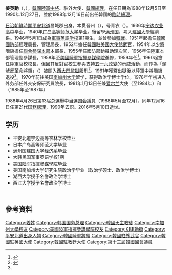 {{Infobox officeholder 
|name             = 姜英勳<br>강영훈
|honorific-suffix = 
|image            = 
|order            = 第21任[[韩国总理列表|韓国国務總理]]
|president        = [[盧泰愚|盧泰愚]]
|term_start       = 1988年12月5日  
|term_end         = 1990年12月26日
|predecessor      = [[李賢宰|李賢宰]]<ref>{{Cite web |url=http://rulers.org/ruljk.html#korea |title=Countries JK<!-- Bot generated title --> |accessdate=2009-04-07 |archive-date=2015-07-02 |archive-url=https://web.archive.org/web/20150702072346/http://rulers.org/ruljk.html#korea |dead-url=no }}</ref>
|successor        = [[盧在鳳|盧在鳳]]
|office1          = {{Link-ko|大韓民國駐英國大使館|주영국 대한민국 대사관|韓國駐英國兼駐愛爾蘭大使}}
|term_start1      = 1981年
|term_end1        = 1984年
|predecessor1     =
|successor1       = 
|president1       = [[全斗煥|全斗煥]]
|office2          = {{Link-ko|大韓民國駐教廷大使館|주교황청 대한민국 대사관|韓國駐梵諦岡大使}}
|term_start2      = 1984年
|term_end2        = 1987年
|predecessor2     =
|successor2       = 
|president2       = [[全斗煥|全斗煥]]
|birth_date       = 1922年5月30日
|birth_place       = {{flagicon|Empire of Japan}} [[日治朝鮮|日治朝鮮]][[平安北道|平安北道]][[昌城郡|昌城郡]]（今屬[[北韓|北韓]]）
|death_date       = 2016年5月10日
|death_place       = {{KOR}}[[首爾|首爾]]
|alma_mater       = [[建國大學_(滿洲國)|建國大學]]<br>[[南加州大學|南加州大學]]
|party            = [[大統合民主新黨|大統合民主新黨]]
}}
{{Infobox Korean name
|hangul=강영훈
|hanja=姜英勳
|rr=Kang Young-Hoon
|img=
}}
'''姜英勳'''（{{lang-ko|강영훈}}，{{bd|1922年|5月30日|2016年|5月10日}}），[[韓國陸軍|韓國陸軍]][[中將|中將]]、駐外大使、[[韓國總理|韓國總理]]，在任日期為1988年12月5日至1990年12月27日，並於1988年12月16日前出任韓國的[[韓國總理|臨時總理]]。

[[日治朝鮮時期|日治朝鮮時期]][[平安北道|平安北道]]昌城郡出身。本贯晉州（{{lang-ko|진주}}），号青农（{{lang-ko|청농}}）。1936年[[宁边农业高中|宁边农业高中]]毕业，1940年[[广岛高等师范大学|广岛高等师范大学]]毕业。後留學[[满州国|满州国]]，考入[[建国大学_(满州国)|建國大學]]經濟系。1946年5月1日成為[[韓國陸軍官校|軍事英語学校]]第1期生，並曾參加[[韓戰|韓戰]]。1951年起擔任[[韓國國防部|韓國國防部]]經理局長、管理局長，1952年擔任[[韓國駐美國大使館|韓國駐美國大使館]][[駐外武官|武官]]，1954年以[[少將|少將]]階級擔任[[大韓民國聯合參謀本部|聯合參謀本部]]本部長，1955年任國防部動員助理次官，1956年任陸軍本部管理副參謀長，1958年至[[美國陸軍指揮參謀學院|美國陸軍指揮參謀學院]]進修，1959年任{{Link-ko|大韓民國第6軍|제6군단 (대한민국)|第6軍軍長}}<ref name="book54">{{cite book|author ={{lang|ja|世界政経調査会 編}} |script-title=ja:韓国・北朝鮮人名辞典 1979年版 上巻|year=1980 |publisher={{lang|ja|{{Link-ja|世界政經調查會|世界政経調査会|世界政経調査会}}}} | pages =54}}</ref>。1960起擔任陸軍官校校長，但因其反對官校生參與支持[[五一六政變|五一六政變]]的示威活動，而作為「頭號反革命將領」（{{lang|ko|{{lang|ko|반혁명 장성 1호}}}}）被關入[[西大門監獄|西大門監獄]]服刑<ref name="韓聯社">{{Cite news |script-title=ko:분단 후 첫 남북총리회담 이끈 '외유내강' 강영훈…향년 95세 |url=http://www.yonhapnews.co.kr/bulletin/2016/05/04/0200000000AKR20160504205500001.HTML |author={{lang|ko|배영경}} |publisher={{lang|ko|[[韓聯社|연합뉴스]]}} |date=2016-05-10 |archiveurl=https://archive.today/20160511144210/http://www.yonhapnews.co.kr/bulletin/2016/05/04/0200000000AKR20160504205500001.HTML |archivedate=2016-05-11 |accessdate=2018-01-12 |deadurl=yes }}</ref>。1961年獲釋出獄後以陸軍中將階級退役<ref name="book54"/>。1970年前往美国[[南加州大学|南加州大学]]留学，获得政治学博士学位。1978年年初进入外务部任外交安保研究員院長，1981年1月13日任{{Link-en|大韓民國駐英國大使館|Embassy of South Korea, London|駐英国大使}}兼[[爱尔兰|爱尔兰]]大使（至1984年）和{{Link-ko|大韓民國駐教廷大使館|주교황청 대한민국 대사관|駐梵蒂冈大使}}（1985年至1987年）

1988年4月26日第13届总選舉中当選国会議員（1988年5月至12月），同年12月16日任第21代[[韩国总理列表|国務總理]]，1990年去职。2016年5月10日逝世。

==学历==
*平安北道宁边高等农林学校毕业
*日本广岛高等师范大学毕业
*满州国建国大学经济系毕业
*大韩民国军事英语学校1期
*[[美国陆军指揮参谋學院|美国陆军指揮参谋學院]]毕业
*美国南加州大学研究生院政治学毕业（政治学硕士、政治学博士）
*湖西大学授予名誉政治学博士
*西江大学授予名誉政治学博士


{{start box}}
{{s-off}}
  {{Succession box
    | title  = {{Flagicon|KOR}} [[韩国总理列表|韓国国務總理]]
    | titlenote  = 1988年2月25日～3月1日（代理）
    | years  = 第21代：1988年12月16日- 1990年12月26日
    | before = [[李賢宰|李賢宰]]
    | after  = [[盧在鳳|盧在鳳]]
  }}
{{end box}}

== 參考資料 ==
{{reflist|1}}
{{韩国国务总理}}
{{DEFAULTSORT:Kang}}
[[Category:姜姓|Category:姜姓]]
[[Category:韩国国务总理|Category:韩国国务总理]]
[[Category:韓國天主教徒|Category:韓國天主教徒]]
[[Category:南加州大學校友|Category:南加州大學校友]]
[[Category:美國陸軍指揮參謀學院校友|Category:美國陸軍指揮參謀學院校友]]
[[Category:KBE勳銜|Category:KBE勳銜]]
[[Category:平安北道出身人物|Category:平安北道出身人物]]
[[Category:韓國陸軍將領|Category:韓國陸軍將領]]
[[Category:韓國駐外武官|Category:韓國駐外武官]]
[[Category:韓國駐英國大使|Category:韓國駐英國大使]]
[[Category:韓國駐教廷大使|Category:韓國駐教廷大使]]
[[Category:第十三屆韓國國會議員|Category:第十三屆韓國國會議員]]
